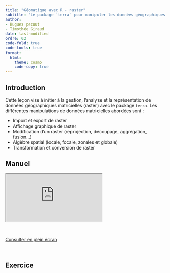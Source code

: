 ```yaml
---
title: "Géomatique avec R - raster"
subtitle: "Le package `terra` pour manipuler les données géographiques RASTER"
author: 
- Hugues pecout
- Timothée Giraud
date: last-modified
ordre: 02
code-fold: true
code-tools: true
format:
  html:
    theme: cosmo
    code-copy: true
---
```


## Introduction

Cette leçon vise à initier à la gestion, l'analyse et la représentation de données géographiques matricielles (raster) avec le package `terra`. Les différentes manipulations de données matricielles abordées sont :

-   Import et export de raster
-   Affichage graphique de raster
-   Modification d'un raster (reprojection, découpage, aggrégation, fusion...)
-   Algèbre spatial (locale, focale, zonales et globale)
-   Transformation et conversion de raster

## <i class="bi bi-book"></i> Manuel {.title}

<iframe class="slide" src="https://rcarto.github.io/geomatique_avec_r/les-donn%C3%A9es-raster-le-package-terra.html">

</iframe>

\

::: center
<a href="https://rcarto.github.io/geomatique_avec_r/les-donn%C3%A9es-raster-le-package-terra.html" class="btn btn-info" role="button" aria-disabled="true"><i class="bi bi-eye"></i> Consulter en plein écran</a>
:::

\

## <i class="bi bi-person-workspace"></i> Exercice {.title .exo-title}

::: {#exo}
:::

\
